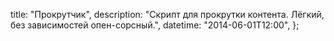 
  title: "Прокрутчик",
  description: "Скрипт для прокрутки контента. Лёгкий, без зависимостей опен-сорсный.",
  datetime: "2014-06-01T12:00",
};

<Redirect to="https://bespoyasov.ru/scroller" />
